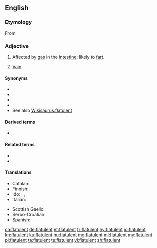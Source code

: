 ==English==

===Etymology===
{{PIE root|en|bʰleh₁|id=blow}}
From {{etyl|frm|en}} {{m|frm|flatulent}}

===Adjective===
{{en-adj}}

# Affected by [[gas]] in the [[intestine]]; likely to [[fart]].
# {{label|en|obsolete}} [[vain|Vain]].

====Synonyms====
* {{l|en|windy}}
* {{l|en|gassy}}
* {{l|en|breezy}}
* {{l|en|curmurring}}
* See also [[Wikisaurus:flatulent]]

====Derived terms====
* {{l|en|flatulently}}

====Related terms====
* {{l|en|flatulence}}
* {{l|en|flatulate}}

====Translations====
{{trans-top|affected by gas in the intestine}}
* Catalan: {{t+|ca|flatulent}}
* Finnish: {{t|fi|ilmavaivainen}}
* Ido: {{t+|io|flatulenta}}, {{t+|io|flatuoza}}, {{t+|io|flatuema}}
* Italian: {{t|it|flatulente}}
{{trans-mid}}
* Scottish Gaelic: {{t|gd|gaothach}}
* Serbo-Croatian: {{t+|sh|nadut}}
* Spanish: {{t|es|flatulente}}
{{trans-bottom}}

[[ca:flatulent]]
[[de:flatulent]]
[[et:flatulent]]
[[fr:flatulent]]
[[hy:flatulent]]
[[io:flatulent]]
[[kn:flatulent]]
[[ku:flatulent]]
[[hu:flatulent]]
[[mg:flatulent]]
[[ml:flatulent]]
[[my:flatulent]]
[[pl:flatulent]]
[[ta:flatulent]]
[[te:flatulent]]
[[vi:flatulent]]
[[zh:flatulent]]